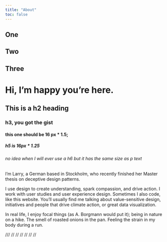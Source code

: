 ```yaml
---
title: "About"
toc: false
---
```


::: {.grid}

:::{.g-col-4}
## One
:::

:::{.g-col-4}
## Two
:::

:::{.g-col-4}
## Three
:::

:::



# Hi, I'm happy you're here.

## This is a h2 heading

### h3, you got the gist

#### this one should be 16 px * 1.5;

##### h5 is 16px * 1.25

###### no idea when I will ever use a h6 but it has the same size as p text

I’m Larry, a German based in Stockholm, who recently finished her Master thesis on deceptive design patterns.

I use design to create understanding, spark compassion, and drive action. I work with user studies and user experience design. Sometimes I also code, like this website. You’ll usually find me talking about value-sensitive design, initiatives and people that drive climate action, or great data visualization.


In real life, I enjoy focal things (as A. Borgmann would put it); being in nature on a hike. The smell of roasted onions in the pan. Feeling the strain in my body during a run.

/// // // // // // //